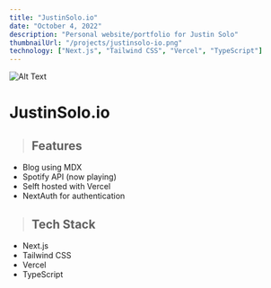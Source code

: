 ```yaml
---
title: "JustinSolo.io"
date: "October 4, 2022"
description: "Personal website/portfolio for Justin Solo"
thumbnailUrl: "/projects/justinsolo-io.png"
technology: ["Next.js", "Tailwind CSS", "Vercel", "TypeScript"]
---
```


![Alt Text](/projects/justinsolo-io.png)

<h1 style={{ textAlign: "center" }} className="dark:text-gray-200">
  JustinSolo.io
</h1>

> ## Features

- Blog using MDX
- Spotify API (now playing)
- Selft hosted with Vercel
- NextAuth for authentication

> ## Tech Stack

- Next.js
- Tailwind CSS
- Vercel
- TypeScript

